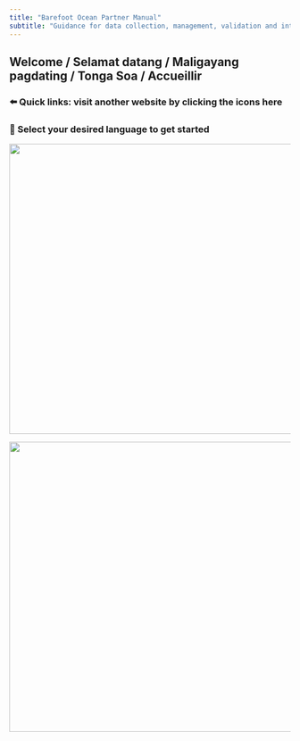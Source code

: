 ```yaml
---
title: "Barefoot Ocean Partner Manual"
subtitle: "Guidance for data collection, management, validation and interpretation"
---
```


## Welcome / Selamat datang / Maligayang pagdating / Tonga Soa / Accueillir

### ⬅️ Quick links: visit another website by clicking the icons here

### 🐠 Select your desired language to get started

::: {layout-ncol="2"}
![](images/GWS-09888.jpg){width="520"}

![](images/MOZ_GWS-25.jpg){width="520"}
:::
